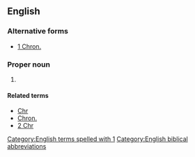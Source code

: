 ==English==

===Alternative forms===
* [[1 Chron.]]

===Proper noun===
{{en-proper noun}}

# {{abbreviation of|1 Chronicles}}

====Related terms====
* [[Chr]]
* [[Chron.]]
* [[2 Chr]]

[[Category:English terms spelled with 1]]
[[Category:English biblical abbreviations]]